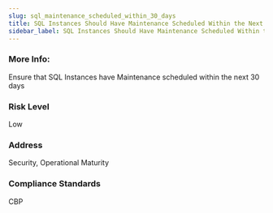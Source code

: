 ```yaml
---
slug: sql_maintenance_scheduled_within_30_days
title: SQL Instances Should Have Maintenance Scheduled Within the Next 30 Day
sidebar_label: SQL Instances Should Have Maintenance Scheduled Within the Next 30 Day
---
```


### More Info:

Ensure that SQL Instances have Maintenance scheduled within the next 30 days

### Risk Level

Low

### Address

Security, Operational Maturity

### Compliance Standards

CBP

